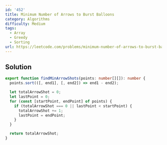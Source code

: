 ```yaml
---
id: '452'
title: Minimum Number of Arrows to Burst Balloons
category: Algorithms
difficulty: Medium
tags:
  - Array
  - Greedy
  - Sorting
url: https://leetcode.com/problems/minimum-number-of-arrows-to-burst-balloons
---
```


## Solution

```typescript filename="solution.ts" copy
export function findMinArrowShots(points: number[][]): number {
  points.sort(([, end1], [, end2]) => end1 - end2);

  let totalArrowShot = 0;
  let lastPoint = 0;
  for (const [startPoint, endPoint] of points) {
    if (totalArrowShot === 0 || lastPoint < startPoint) {
      totalArrowShot += 1;
      lastPoint = endPoint;
    }
  }

  return totalArrowShot;
}
```
